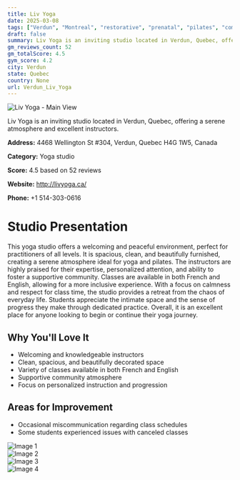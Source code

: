 ```yaml
---
title: Liv Yoga
date: 2025-03-08
tags: ["Verdun", "Montreal", "restorative", "prenatal", "pilates", "community", "calm atmosphere", "Verdun"]  
draft: false
summary: Liv Yoga is an inviting studio located in Verdun, Quebec, offering a serene atmosphere and excellent instructors.
gm_reviews_count: 52
gm_totalScore: 4.5
gym_score: 4.2
city: Verdun
state: Quebec
country: None
url: Verdun_Liv_Yoga
---
```


<div className="aspect-[16/9] relative my-8">
  <img 
    src="https://lh5.googleusercontent.com/p/AF1QipM8oWt2iGjojemvUBMM8dSVU_Xxm9BKGZaPwV1k=w1920-h1080-k-no"
    alt="Liv Yoga - Main View"
    className="object-cover absolute inset-0 w-full h-full rounded-lg"
  />
</div>

Liv Yoga is an inviting studio located in Verdun, Quebec, offering a serene atmosphere and excellent instructors.

**Address:** 4468 Wellington St #304, Verdun, Quebec H4G 1W5, Canada

**Category:** Yoga studio

**Score:** 4.5 based on 52 reviews

**Website:** http://livyoga.ca/

**Phone:** +1 514-303-0616

# Studio Presentation

This yoga studio offers a welcoming and peaceful environment, perfect for practitioners of all levels. It is spacious, clean, and beautifully furnished, creating a serene atmosphere ideal for yoga and pilates. The instructors are highly praised for their expertise, personalized attention, and ability to foster a supportive community. Classes are available in both French and English, allowing for a more inclusive experience. With a focus on calmness and respect for class time, the studio provides a retreat from the chaos of everyday life. Students appreciate the intimate space and the sense of progress they make through dedicated practice. Overall, it is an excellent place for anyone looking to begin or continue their yoga journey.

## Why You'll Love It

- Welcoming and knowledgeable instructors
- Clean, spacious, and beautifully decorated space
- Variety of classes available in both French and English
- Supportive community atmosphere
- Focus on personalized instruction and progression

## Areas for Improvement

- Occasional miscommunication regarding class schedules
- Some students experienced issues with canceled classes

<div className="grid grid-cols-1 xl:grid-cols-2 gap-4 my-8">
<div className="aspect-[4/3] relative"><img src="https://lh3.googleusercontent.com/p/AF1QipMB-JpoKDuKKR9owvMSEXbDmt_ds23uhnlyCvMm=w1920-h1080-k-no" alt="Image 1" className="object-cover absolute inset-0 w-full h-full rounded-lg" /></div>
<div className="aspect-[4/3] relative"><img src="https://lh5.googleusercontent.com/p/AF1QipMGg5mf1Vkmtj9uIACJTuuFxqfMOuTCJFGoJNft=w1920-h1080-k-no" alt="Image 2" className="object-cover absolute inset-0 w-full h-full rounded-lg" /></div>
<div className="aspect-[4/3] relative"><img src="https://lh5.googleusercontent.com/p/AF1QipPSoU613vakVHmWfchNCbAG-yHinEeYeZZOkCyH=w1920-h1080-k-no" alt="Image 3" className="object-cover absolute inset-0 w-full h-full rounded-lg" /></div>
<div className="aspect-[4/3] relative"><img src="https://lh5.googleusercontent.com/p/AF1QipNQYHEtgDPoli6_MZYO3S4-JiseTo7bwxYBcJH9=w1920-h1080-k-no" alt="Image 4" className="object-cover absolute inset-0 w-full h-full rounded-lg" /></div>
</div>